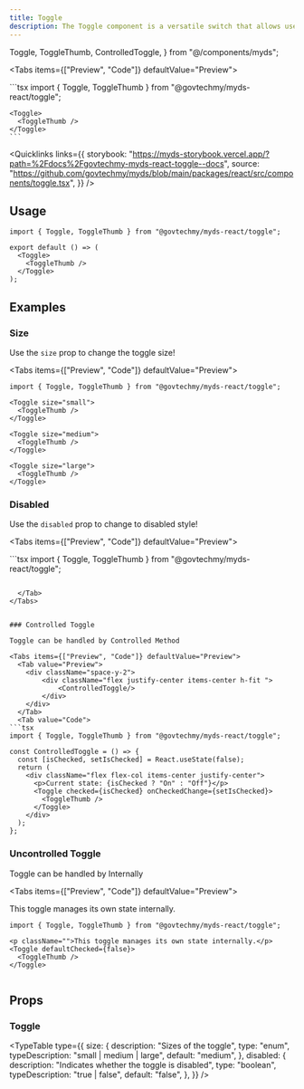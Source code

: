 ```yaml
---
title: Toggle
description: The Toggle component is a versatile switch that allows users to toggle between two states.
---
```


  Toggle,
  ToggleThumb,
  ControlledToggle,
} from "@/components/myds";

<Tabs items={["Preview", "Code"]} defaultValue="Preview">
  <Tab value="Preview">
    <div className="flex justify-center">
      <Toggle>
        <ToggleThumb />
      </Toggle>
    </div>
  </Tab>
  <Tab value="Code">
    ```tsx
    import { Toggle, ToggleThumb } from "@govtechmy/myds-react/toggle";

    <Toggle>
      <ToggleThumb />
    </Toggle>
    ```
  </Tab>
</Tabs>

<Quicklinks
  links={{
    storybook:
      "https://myds-storybook.vercel.app/?path=%2Fdocs%2Fgovtechmy-myds-react-toggle--docs",
    source:
      "https://github.com/govtechmy/myds/blob/main/packages/react/src/components/toggle.tsx",
  }}
/>

## Usage

```tsx copy
import { Toggle, ToggleThumb } from "@govtechmy/myds-react/toggle";
```

```tsx copy
export default () => (
  <Toggle>
    <ToggleThumb />
  </Toggle>
);
```

## Examples

### Size

Use the `size` prop to change the toggle size!

<Tabs items={["Preview", "Code"]} defaultValue="Preview">
  <Tab value="Preview">
    <div className="space-y-2">
        <div className="flex justify-center items-center h-fit gap-1">
            <Toggle size="small">
              <ToggleThumb/>
            </Toggle>
            <Toggle size='medium'>
              <ToggleThumb/>
            </Toggle>
            <Toggle size="large">
              <ToggleThumb/>
            </Toggle>
        </div>
    </div>
  </Tab>
  <Tab value="Code">
  ```tsx 
import { Toggle, ToggleThumb } from "@govtechmy/myds-react/toggle";

<Toggle size="small">
    <ToggleThumb />
</Toggle>

<Toggle size="medium">
    <ToggleThumb />
</Toggle>

<Toggle size="large">
    <ToggleThumb />
</Toggle>

```
  </Tab>
</Tabs>

### Disabled

Use the `disabled` prop to change to disabled style!

<Tabs items={["Preview", "Code"]} defaultValue="Preview">
  <Tab value="Preview">
  <div className="space-y-2">
    <div className="flex justify-center items-center h-fit gap-1">
        <Toggle disabled = {true}>
         <ToggleThumb />
        </Toggle>
    </div>
    <div className="flex justify-center items-center h-fit gap-1">
        <Toggle disabled = {true} defaultChecked = {true}>
         <ToggleThumb />
        </Toggle>
    </div>

  </div>
  </Tab>
  <Tab value="Code">
```tsx
import { Toggle, ToggleThumb } from "@govtechmy/myds-react/toggle";

<Toggle disabled = {true}>
    <ToggleThumb />
</Toggle>

<Toggle disabled = {true} defaultChecked = {true}>
    <ToggleThumb />
</Toggle>

```

  </Tab>
</Tabs>


### Controlled Toggle

Toggle can be handled by Controlled Method

<Tabs items={["Preview", "Code"]} defaultValue="Preview">
  <Tab value="Preview">
    <div className="space-y-2">
        <div className="flex justify-center items-center h-fit ">
            <ControlledToggle/>
        </div>
    </div>
  </Tab>
  <Tab value="Code">
```tsx
import { Toggle, ToggleThumb } from "@govtechmy/myds-react/toggle";

const ControlledToggle = () => {
  const [isChecked, setIsChecked] = React.useState(false);
  return (
    <div className="flex flex-col items-center justify-center">
      <p>Current state: {isChecked ? "On" : "Off"}</p>
      <Toggle checked={isChecked} onCheckedChange={setIsChecked}>
        <ToggleThumb />
      </Toggle>
    </div>
  );
};

```

  </Tab>
</Tabs> 


### Uncontrolled Toggle

Toggle can be handled by Internally

<Tabs items={["Preview", "Code"]} defaultValue="Preview">
  <Tab value="Preview">
    <div className="space-y-2">
        <div className="flex flex-col justify-center items-center h-fit ">
          <p className="">This toggle manages its own state internally.</p>
          <Toggle defaultChecked={false}>
            <ToggleThumb />
           </Toggle>
        </div>
    </div>
  </Tab>
  <Tab value="Code">
```tsx
import { Toggle, ToggleThumb } from "@govtechmy/myds-react/toggle";

<p className="">This toggle manages its own state internally.</p>
<Toggle defaultChecked={false}>
  <ToggleThumb />
</Toggle>


```

  </Tab>
</Tabs> 

## Props

### Toggle

<TypeTable
  type={{
    size: {
      description: "Sizes of the toggle",
      type: "enum",
      typeDescription: "small | medium | large",
      default: "medium",
    },
    disabled: {
      description: "Indicates whether the toggle is disabled",
      type: "boolean",
      typeDescription: "true | false",
      default: "false",
    },
  }}
/>